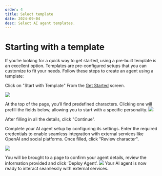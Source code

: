 ```yaml
---
order: 4
title: Select template
date: 2024-09-04
desc: Select AI agent templates.
---
```


# Starting with a template

If you’re looking for a quick way to get started, using a pre-built template is an excellent option.
Templates are pre-configured setups that you can customize to fit your needs.
Follow these steps to create an agent using a template:

Click on "Start with Template"
From the [Get Started](http://fleek.xyz/eliza/) screen.

![](./b-template.png)

At the top of the page, you’ll find predefined characters.
Clicking one will prefill the fields below, allowing you to start with a specific personality.
![](./template.png)

After filling in all the details, click "Continue".

Complete your AI agent setup by configuring its settings. Enter the required credentials to enable seamless integration with external services like OpenAI and social platforms. Once filled, click "Review character".

![](./env.png)

You will be brought to a page to confirm your agent details, review the information provided and click ‘Deploy Agent’.
![](./confirm.png)
Your AI agent is now ready to interact seamlessly with external services.
